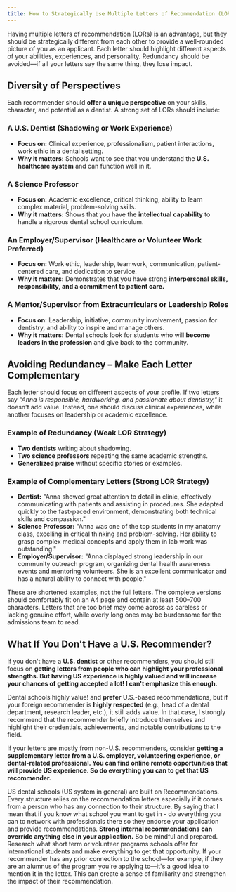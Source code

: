 ```yaml
---
title: How to Strategically Use Multiple Letters of Recommendation (LORs) for Dental School Applications
---
```


Having multiple letters of recommendation (LORs) is an advantage, but they
should be strategically different from each other to provide a well-rounded
picture of you as an applicant. Each letter should highlight different aspects
of your abilities, experiences, and personality. Redundancy should be avoided—if
all your letters say the same thing, they lose impact.

## Diversity of Perspectives

Each recommender should **offer a unique perspective** on your skills,
character, and potential as a dentist. A strong set of LORs should include:

### A U.S. Dentist (Shadowing or Work Experience)

- **Focus on:** Clinical experience, professionalism, patient interactions, work
  ethic in a dental setting.
- **Why it matters:** Schools want to see that you understand the **U.S.
  healthcare system** and can function well in it.

### A Science Professor

- **Focus on:** Academic excellence, critical thinking, ability to learn complex
  material, problem-solving skills.
- **Why it matters:** Shows that you have the **intellectual capability** to
  handle a rigorous dental school curriculum.

### An Employer/Supervisor (Healthcare or Volunteer Work Preferred)

- **Focus on:** Work ethic, leadership, teamwork, communication,
  patient-centered care, and dedication to service.
- **Why it matters:** Demonstrates that you have strong **interpersonal skills,
  responsibility, and a commitment to patient care.**

### A Mentor/Supervisor from Extracurriculars or Leadership Roles

- **Focus on:** Leadership, initiative, community involvement, passion for
  dentistry, and ability to inspire and manage others.
- **Why it matters:** Dental schools look for students who will **become leaders
  in the profession** and give back to the community.

## Avoiding Redundancy – Make Each Letter Complementary

Each letter should focus on different aspects of your profile. If two letters
say _"Anna is responsible, hardworking, and passionate about dentistry,"_ it
doesn't add value. Instead, one should discuss clinical experiences, while
another focuses on leadership or academic excellence.

### Example of Redundancy (Weak LOR Strategy)

- **Two dentists** writing about shadowing.
- **Two science professors** repeating the same academic strengths.
- **Generalized praise** without specific stories or examples.

### Example of Complementary Letters (Strong LOR Strategy)

- **Dentist:** "Anna showed great attention to detail in clinic, effectively
  communicating with patients and assisting in procedures. She adapted quickly to
  the fast-paced environment, demonstrating both technical skills and compassion."
- **Science Professor:** "Anna was one of the top students in my anatomy class,
  excelling in critical thinking and problem-solving. Her ability to grasp complex
  medical concepts and apply them in lab work was outstanding."
- **Employer/Supervisor:** "Anna displayed strong leadership in our community
  outreach program, organizing dental health awareness events and mentoring
  volunteers. She is an excellent communicator and has a natural ability to
  connect with people."

These are shortened examples, not the full letters. The complete versions should
comfortably fit on an A4 page and contain at least 500–700 characters. Letters
that are too brief may come across as careless or lacking genuine effort, while
overly long ones may be burdensome for the admissions team to read.

## What If You Don't Have a U.S. Recommender?

If you don't have a **U.S. dentist** or other recommenders, you should still
focus on **getting letters from people who can highlight your professional
strengths. But having US experience is highly valued and will increase your
chances of getting accepted a lot! I can't emphasize this enough.**

Dental schools highly value! and **prefer** U.S.-based recommendations, but if
your foreign recommender is **highly respected** (e.g., head of a dental
department, research leader, etc.), it still adds value. In that case, I
strongly recommend that the recommender briefly introduce themselves and
highlight their credentials, achievements, and notable contributions to the
field.

If your letters are mostly from non-U.S. recommenders, consider **getting a
supplementary letter from a U.S. employer, volunteering experience, or
dental-related professional. You can find online remote opportunities that will
provide US experience. So do everything you can to get that US recommender.**

US dental schools (US system in general) are built on Recommendations. Every
structure relies on the recommendation letters especially if it comes from a
person who has any connection to their structure. By saying that I mean that if
you know what school you want to get in - do everything you can to network with
professionals there so they endorse your application and provide
recommendations. **Strong internal recommendations can override anything else in
your application.** So be mindful and prepared. Research what short term or
volunteer programs schools offer for international students and make everything
to get that opportunity. If your recommender has any prior connection to the
school—for example, if they are an alumnus of the program you're applying
to—it's a good idea to mention it in the letter. This can create a sense of
familiarity and strengthen the impact of their recommendation.
